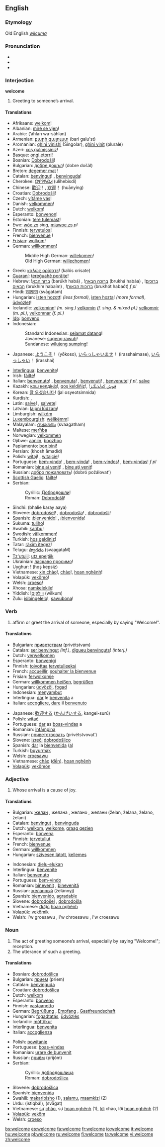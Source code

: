 ==English==

===Etymology===
Old English ''[[wilcuma]]''

===Pronunciation===
*{{IPA|/ˈwɛl.kəm/}}
*{{SAMPA|/"welk@m/}}
*{{audio|en-us-welcome.ogg|Audio (US)}}

===Interjection===
'''welcome'''

# Greeting to someone’s arrival.

====Translations====
{{top}}
*Afrikaans: [[welkom]]!
*Albanian: [[mirë se vjen]]!
*Arabic: {{ARchar|!&nbsp;[[اهلا وسهلا|أهلاً وسهلاً]]}} (’áhlan wa-sáhlan)
*Armenian: [[բարի գալուստ]] (bari galu'st)
*Aromanian: [[ghini vinishi]] (Singolar), [[ghini vinit]] (plurale)
*Azeri: [[xoş gəlmişsiniz]]!
*Basque: [[ongi etorri]]!
*Bosnian: [[Dobrodošli]]!
*Bulgarian: [[добре дошъл]]! (dobre došâl)
*Breton: [[degemer mat]]&nbsp;!
*Catalan: [[benvingut]]! {{m}}, [[benvinguda]]! {{f}}
*Cherokee: [[ᎤᎵᎮᎵᏍᏗ]] (ulihebisdi)
*Chinese: [[歡迎]]！, [[欢迎]]！ (huānyíng)
*Croatian: [[Dobrodošli]]!
*Czech: [[vítáme vás]]!
*Danish: [[velkommen]]!
*Dutch: [[welkom]]!
*Esperanto: [[bonvenon]]!
*Estonian: [[tere tulemast]]!
*Ewe: [[wòe zɔ]] ''sing'', [[miawoe zɔ]] ''pl''
*Finnish: [[tervetuloa]]!
*French: [[bienvenue]]&nbsp;!
*[[Frisian]]: [[wolkom]]!
*German: [[willkommen]]!
*:Middle High German: [[willekomen]]!
*:Old High German: [[willechomen]]!
*Greek: [[καλώς ορίσατε]]! (kalós orísate)
*[[Guaraní]]: [[tereg̃uahẽ porãite]]!
*Hebrew: ![[ברוך הבא]] (barúkh habá) {{m}}, ![[ברוכה הבאה]] (brukhá habáa) {{f}}, ![[ברוכים הבאים]] (brukhím habaím) {{p}}, ![[ברוכות הבאות]] (brukhót habaót) ''f pl''
*Hindi: [[स्वागतम]] (svāgatam)
*Hungarian: [[isten hozott]]! ''(less formal)'', [[isten hozta]]! ''(more formal)'', [[üdvözlet]]!
*Icelandic: [[velkominn]]! ''(m. sing.)'' [[velkomin]] ''(f. sing. & mixed pl.)'' [[velkomnir]] ''(m. pl.)'', [[velkomnar]] ''(f. pl.)''
*[[Ido]]: [[bonveno]]
*Indonesian: 
*:Standard Indonesian: [[selamat datang]]!
*:Javanese: [[sugeng rawuh]]!
*:Sundanese: [[wilujeng sumping]]!
*Japanese: [[ようこそ]]！ (yōkoso), [[いらっしゃいませ]]！ (irasshaimase), [[いらっしゃい]]！ (irasshai)
{{mid}}
*[[Interlingua]]: [[benvenite]]!
*Irish: [[fáilte]]!
*Italian: [[benvenuto]]! {{m}}, [[benvenuta]]! {{f}}, [[benvenuti]]! {{p}}, [[benvenute]]! ''f pl'', [[salve]]
*Kazakh: [[қош келдіңіз]]!, [[qoş keldiñiz]]!, <span lang="kk-Arab" dir="rtl">[[قوش كەلدٸڭٸز]]!</span>
*Korean: [[잘 오셨습니다]]! (jal osyeotsimnida)
*Kurdish: {{KUchar|[[به‌خێربێی]]}} {{s}}, {{KUchar|[[به‌خێربێن]]}} {{p}}
*Latin: [[salve]]! {{s}}, [[salvete]]! {{p}}
*Latvian: [[laipni lūdzam]]! {{p}}
*Limburgish: [[wilkóm]]
*[[Luxembourgish]]: [[wëllkëmm]]!
*Malayalam: [[സ്വാഗതം]] (svaagatham)
*Maltese: [[merħba]] 
*Norwegian: [[velkommen]]
*Ojibwe: [[aaniin]], [[boozhoo]]
*Papiamento: [[bon bini]]!
*Persian: {{FAchar|![[خوش آمدید]]}} (khosh āmadid)
*Polish: [[witaj]]! {{s}}, [[witajcie]]! {{p}}
*Portuguese: [[bem-vindo]]! {{m}}, [[bem-vinda]]! {{f}}, [[bem-vindos]]! {{p}}, [[bem-vindas]]! ''f pl''
*Romanian: [[bine ai venit]]! {{s}}, [[bine aţi venit]]! {{p}}
*Russian: [[добро пожаловать]]! (dobró požálovat’)
*[[Scottish Gaelic]]: [[fàilte]]! {{f}}
*Serbian:
*:Cyrillic: [[Добродошли]]!
*:Roman: [[Dobrodošli]]!
*Sindhi: {{SDchar|![[ڀلي ڪري آيا]]}} (bhalie karay aaya)
*Slovene: [[dobrodošel]]! {{m}}, [[dobrodošla]]! {{f}}, [[dobrodošli]]! {{p}}
*Spanish: ¡[[bienvenido]]! {{m}}, ¡[[bienvenida]]! {{f}}
*Sukuma: [[tuliho]]!
*Swahili: [[karibu]]!
*Swedish: [[välkommen]]!
*Turkish: [[hoş geldiniz]]!
*Tatar: [[räxim itegez]]!
*Telugu: [[స్వాగతం]] (svaagataM)
*[[Tz'utujil]]: [[utz epejtiik]]
*Ukrainian: [[ласкаво просимо]]!
*Uyghur: !{{FAchar|[[خۇش كەپسىز]]}} (hoş kepsiz)
*Vietnamese: [[xin chào]]!, [[chào]]!, [[hoan nghênh]]!
*Volapük: [[vekömö]]!
*Welsh: [[croeso]]!
*Xhosa: [[namkelekile]]!
*Yiddish: ![[װילקום]] (wilkum)
*Zulu: [[isibingelelo]]!, [[sawubona]]!
{{bottom}}

===Verb===
{{en-verb|welcom|ing}}

# affirm or greet the arrival of someone, especially by saying "Welcome!".

====Translations====
{{top}}
*Bulgarian: [[приветствам]] (privétstvam)
*Catalan: [[ser benvingut]] ''(inf.)'', [[digueu benvinguts]]! ''(interj.)''
*Dutch: [[verwelkomen]]
*Esperanto: [[bonvenigi]]
*Finnish: [[toivottaa]] [[tervetullut|tervetulleeksi]]
*French: [[accueillir]], [[souhaiter la bienvenue]]
*Frisian: [[ferwolkomje]]
*German: [[willkommen heißen]], [[begrüßen]]
*Hungarian: [[üdvözöl]], [[fogad]]
*Indonesian: [[sambut|menyambut]]
*Interlingua: [[dar]] le [[benvenita]] a
*Italian: [[accogliere]], [[dare]] il [[benvenuto]]
{{mid}}
*Japanese: [[歓迎する]] ([[かんげい]]する, kangei-surú)
*Polish: [[witać]]
*Portuguese: [[dar]] as [[boas-vindas]] a
*Romanian: [[întâmpina]]
*Russian: [[приветствовать]] (privétstvovat’)
*Slovene: [[izreči]] [[dobrodošlica|dobrodošlico]]
*Spanish: [[dar#Spanish|dar]] la [[bienvenida]] ([[a#Spanish|a]])
*Turkish: [[buyurmak]]
*Welsh: [[croesawu]]
*Vietnamese: [[chào]] ([[đến]]), [[hoan nghênh]]
*[[Volapük]]: [[vekömön]]
{{bottom}}

===Adjective===
{{en-adj}}

# Whose arrival is a cause of joy.

====Translations====
{{top}}
*Bulgarian: [[желан]] {{m}}, желана {{f}}, желано {{n}}, желани {{p}} (želan, želana, želano, želani)
*Catalan: [[benvingut]] {{m}}, [[benvinguda]] {{f}}
*Dutch: [[welkom]], [[welkome]], [[graag gezien]]
*Esperanto: [[bonvena]]
*Finnish: [[tervetullut]]
*French: [[bienvenue]]
*German: [[willkommen]]
*Hungarian: [[szívesen látott]], [[kellemes]]
{{mid}}
*Indonesian: [[dielu-elukan]]
*Interlingua: [[benvenite]]
*Italian: [[benvenuto]] {{m}}
*Portuguese: [[bem-vindo]]
*Romanian: [[binevenit]] {{m}}, [[binevenită]] {{f}}
*Russian: [[желанный]] (želánnyj)
*Spanish: [[bienvenido]], [[agradable]]
*Slovene: [[dobrodošel]] {{m}}, [[dobrodošla]] {{f}}
*Vietnamese: [[được]] [[hoan nghênh]]
*[[Volapük]]: [[vekömik]]
*Welsh: i'w groesawu {{m}}, i'w chroesawu {{f}}, i'w croesawu {{p}}
{{bottom}}

===Noun===
{{en-noun}}

# The act of greeting someone’s arrival, especially by saying "Welcome!"; reception.
# The utterance of such a greeting.

====Translations====
{{top}}
*Bosnian: [[dobrodošlica]] {{f}}
*Bulgarian: [[прием]] (priem) {{m}}
*Catalan: [[benvinguda]] {{f}}
*Croatian: [[dobrodošlica]] {{f}}
*Dutch: [[welkom]] {{n}}
*Esperanto: [[bonveno]]
*Finnish: [[vastaanotto]]
*German: [[Begrüßung]] {{f}}, [[Empfang]] {{m}}, [[Gastfreundschaft]] {{f}}
*Hungarian: [[fogadtatás]], [[üdvözlés]]
*Icelandic: [[móttökur]] {{fpl}}
*Interlingua: [[benvenita]]
*Italian: [[accoglienza]] {{f}}
{{mid}}
*Polish: [[powitanie]] {{n}}
*Portuguese: [[boas-vindas]] {{fpl}}
*Romanian: [[urare de bunvenit]]
*Russian: [[приём]] (prijóm) {{m}}
*Serbian:
*:Cyrillic: [[добродошлица]] {{f}}
*:Roman: [[dobrodošlica]] {{f}}
*Slovene: [[dobrodošlica]] {{f}}
*Spanish: [[bienvenida]] {{f}}
*Swahili: [[makaribisho]] (1), [[salamu]], [[maamkizi]] (2)
*Urdu: {{URchar|[[استقبال]]}} (istiqbâl), {{URchar|[[سواگت]]}} (svāgat)
*Vietnamese: [[sự]] [[chào]], sự [[hoan nghênh]] (1), [[lời]] chào, lời [[hoan nghênh]] (2)
*[[Volapük]]: [[veköm]]
*Welsh: [[croeso]] {{m}}
{{bottom}}

[[bs:welcome]]
[[es:welcome]]
[[fa:welcome]]
[[fr:welcome]]
[[io:welcome]]
[[it:welcome]]
[[hu:welcome]]
[[pl:welcome]]
[[ru:welcome]]
[[fi:welcome]]
[[ta:welcome]]
[[vi:welcome]]
[[zh:welcome]]